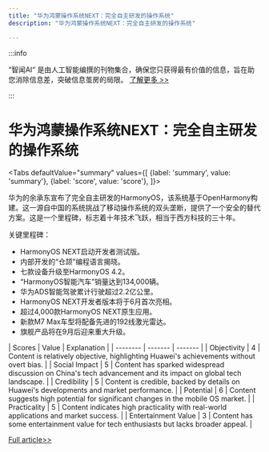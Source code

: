 ```yaml
---
title: "华为鸿蒙操作系统NEXT：完全自主研发的操作系统"
description: "华为鸿蒙操作系统NEXT：完全自主研发的操作系统"

---
```



:::info

“智闻AI“ 是由人工智能编撰的刊物集合，确保您只获得最有价值的信息，旨在助您消除信息差，突破信息茧房的局限。  [了解更多 >>](/)

:::

# 华为鸿蒙操作系统NEXT：完全自主研发的操作系统


<Tabs
	defaultValue="summary"
	values={[
	{label: 'summary', value: 'summary'},
	{label: 'score', value: 'score'},
]}>
<TabItem value="summary">


华为的余承东宣布了完全自主研发的HarmonyOS，该系统基于OpenHarmony构建。这一源自中国的系统挑战了移动操作系统的双头垄断，提供了一个安全的替代方案。这是一个里程碑，标志着十年技术飞跃，相当于西方科技的三十年。

关键里程碑：
- HarmonyOS NEXT启动开发者测试版。
- 内部开发的“仓颉”编程语言揭晓。
- 七款设备升级至HarmonyOS 4.2。
- “HarmonyOS智能汽车”销量达到134,000辆。
- 华为ADS智能驾驶累计行驶超过2.2亿公里。
- HarmonyOS NEXT开发者版本将于6月首次亮相。
- 超过4,000款HarmonyOS NEXT原生应用。
- 新款M7 Max车型将配备先进的192线激光雷达。
- 旗舰产品将在9月后迎来重大升级。
</TabItem>
<TabItem value="score">
	| Scores     | Value   | Explanation |
	| -------- | ------- | ------- |
	| Objectivity  | 4    | Content is relatively objective, highlighting Huawei's achievements without overt bias.    |
	| Social Impact | 5     | Content has sparked widespread discussion on China's tech advancement and its impact on global tech landscape.    |
	| Credibility    | 5    | Content is credible, backed by details on Huawei's developments and market performance.    |
	| Potential    | 6    | Content suggests high potential for significant changes in the mobile OS market.    |
	| Practicality    | 5    | Content indicates high practicality with real-world applications and market success.    |
	| Entertainment Value    | 3    | Content has some entertainment value for tech enthusiasts but lacks broader appeal.    |
</TabItem>
</Tabs>

[Full article>>](https://readhub.cn/topic/8ab15iEmGc8)
